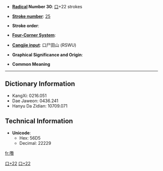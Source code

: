 * '''[[Wiktionary:Chinese radical index| Radical]] Number 30''': [[Wiktionary:Chinese radical index 口|口]]+22 strokes

* '''[[Wiktionary:Chinese total strokes index|Stroke number]]''': [[Wiktionary:Chinese total strokes index 25|25]]

* '''Stroke order''': 

* '''[[Wiktionary:Chinese four corner index|Four-Corner System]]''': 

* '''[[Wiktionary:Chinese Cangjie index|Cangjie input]]''': 口尸田山 (RSWU)

* '''Graphical Significance and Origin''': 

* '''Common Meaning'''

----

== Dictionary Information ==

* KangXi: 0216.051
* Dae Jaweon: 0436.241
* Hanyu Da Zidian: 10709.071

== Technical Information ==

* '''Unicode''':
** Hex: 56D5
** Decimal: 22229

[[Category:CJKV Character articles lacking a common meaning|口+22]]
[[Category:CJKV Character articles lacking all romanizations|口+22]]

[[fr:囕]]